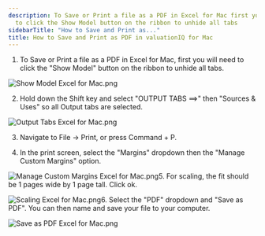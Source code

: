 ```yaml
---
description: To Save or Print a file as a PDF in Excel for Mac first you will need
  to click the Show Model button on the ribbon to unhide all tabs
sidebarTitle: "How to Save and Print as..."
title: How to Save and Print as PDF in valuationIQ for Mac
---
```


1. To Save or Print a file as a PDF in Excel for Mac, first you will need to click the "Show Model" button on the ribbon to unhide all tabs.

<Frame caption="&quot;Show Model&quot; button highlighted in the redIQ interface for accessing the model.">
  <img src="/images/rediq/faa93b5a54fb9ec173661add0de41290df3421c1.png" alt="Show Model Excel for Mac.png" />
</Frame>

2. Hold down the Shift key and select "OUTPUT TABS ==>" then "Sources & Uses" so all Output tabs are selected.

<Frame caption="Output tabs for valuationIQ model: Summary, Historical CF, Property CF, Cash Flow, Sensitivity Analysis, Sources & Uses.">
  <img src="/images/rediq/874af0c9734868fceff5b7f2e3bfaecca955f802.png" alt="Output Tabs Excel for Mac.png" />
</Frame>

3. Navigate to File -> Print, or press Command + P. 

4. In the print screen, select the "Margins" dropdown then the "Manage Custom Margins" option.

![Manage Custom Margins Excel for Mac.png](/images/rediq/f7438359c7d6c66fb351a8638b9d739fde0cfd4d.png)5. For scaling, the fit should be 1 pages wide by 1 page tall. Click ok.

![Scaling Excel for Mac.png](/images/rediq/d1dd6d85c382b6a31deeeef59a676b8c8c91b156.png)6. Select the "PDF" dropdown and "Save as PDF". You can then name and save your file to your computer. 

<Frame caption="Menu option to save the document as a PDF in valuationIQ on Mac.">
  <img src="/images/rediq/b65d69ad07a60425723d361f4b56fb0271d89627.png" alt="Save as PDF Excel for Mac.png" />
</Frame>